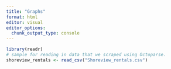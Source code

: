 ```yaml
---
title: "Graphs"
format: html
editor: visual
editor_options: 
  chunk_output_type: console
---
```

```r
library(readr)
# sample for reading in data that we scraped using Octoparse. 
shoreview_rentals <- read_csv("Shoreview_rentals.csv")
```

